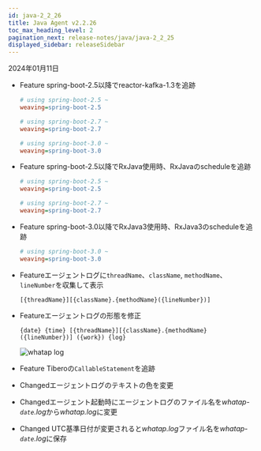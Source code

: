 ```yaml
---
id: java-2_2_26
title: Java Agent v2.2.26
toc_max_heading_level: 2
pagination_next: release-notes/java/java-2_2_25
displayed_sidebar: releaseSidebar
---
```


2024年01月11日

- <Status>Feature</Status> spring-boot-2.5以降でreactor-kafka-1.3を追跡

  ```ini title='whatap.conf'
  # using spring-boot-2.5 ~
  weaving=spring-boot-2.5

  # using spring-boot-2.7 ~
  weaving=spring-boot-2.7

  # using spring-boot-3.0 ~
  weaving=spring-boot-3.0
  ```

- <Status>Feature</Status> spring-boot-2.5以降でRxJava使用時、RxJavaのscheduleを追跡

  ```ini title='whatap.conf'
  # using spring-boot-2.5 ~
  weaving=spring-boot-2.5

  # using spring-boot-2.7 ~
  weaving=spring-boot-2.7
  ```

- <Status>Feature</Status> spring-boot-3.0以降でRxJava3使用時、RxJava3のscheduleを追跡

  ```ini title='whatap.conf'
  # using spring-boot-3.0 ~
  weaving=spring-boot-3.0
  ```

- <Status>Feature</Status>エージェントログに<code>threadName</code>、<code>className</code>, <code>methodName</code>、<code>lineNumber</code>を収集して表示

  ```log title='whatap.log'
  [{threadName}][{className}.{methodName}({lineNumber})] 
  ```

- <Status>Feature</Status>エージェントログの形態を修正

  ```log title='whatap.log'
  {date} {time} [{threadName}][{className}.{methodName}({lineNumber})] ({work}) {log}
  ```

  ![whatap log](/img/release/release-java-log.png)

- <Status>Feature</Status> Tiberoの<code>CallableStatement</code>を追跡

- <Status>Changed</Status>エージェントログのテキストの色を変更

- <Status>Changed</Status>エージェント起動時にエージェントログのファイル名を<em>whatap-<code>date</code>.log</em>から<em>whatap.log</em>に変更

- <Status>Changed</Status> UTC基準日付が変更されると<em>whatap.log</em>ファイル名を<em>whatap-<code>date</code>.log</em>に保存


<DownloadJava ver="2.2.26" />
